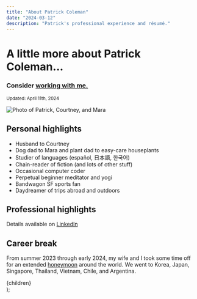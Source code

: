 ```yaml
---
title: "About Patrick Coleman"
date: "2024-03-12"
description: "Patrick's professional experience and résumé."
---
```



# A little more about Patrick Coleman...

### Consider [working with me.](/hireme)

<small>
  Updated: <time dateTime={date}>April 11th, 2024</time>
</small>

<Image
  src="/images/patrick-courtney-mara.jpeg"
  className="mx-auto"
  alt="Photo of Patrick, Courtney, and Mara"
  width={600}
  height={400}
/>

## Personal highlights

- Husband to Courtney
- Dog dad to Mara and plant dad to easy-care houseplants
- Studier of languages (español, 日本語, 한국어)
- Chain-reader of fiction (and lots of other stuff)
- Occasional computer coder
- Perpetual beginner meditator and yogi
- Bandwagon SF sports fan
- Daydreamer of trips abroad and outdoors

## Professional highlights

Details available on [LinkedIn](https://www.linkedin.com/in/patrickscoleman/)

## Career break

From summer 2023 through early 2024, my wife and I took some time off for an extended [honeymoon](/posts/honeymoon) around the world. We went to Korea, Japan, Singapore, Thailand, Vietnam, Chile, and Argentina.

  <Layout title={title} description={description}>
    <MDXProvider components={MdxComponents}>
      <div className="prose max-w-none prose-stone dark:prose-invert dark:prose-headings:text-text-darkbold dark:prose-a:text-text-darkbold dark:prose-strong:text-text-darkbold">
        {children}
      </div>
    </MDXProvider>
  </Layout>
);

